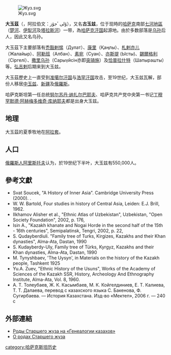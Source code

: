 {{unreferenced|time=2010-01-27T09:22:12+00:00}}
[[File:Жуз.svg|thumb]]

'''大玉茲'''（{{Lang-kz|Ұлы жүз}}，阿拉伯文：ۇلى ٴجۇز），又名'''古玉兹'''，位于现時的[[哈萨克|哈萨克]]南部[[七河地區|七河地區]]（[[楚河|楚河]]、[[伊犁河|伊犁河]]及[[塔拉斯河|塔拉斯河]]）一带，為[[哈萨克汗国|哈萨克汗国]]起源地。由於多数部落是[[乌孙|乌孙]]后人，因此又名乌孙。

大玉茲下主要部落有[[禿豁剌惕|禿豁剌惕]]（Дулат）、[[康里|康里]]（Қаңлы）、[[札剌亦儿|札剌亦儿]]（Жалайыр）、[[阿勒班|阿勒班]]（Албан）、[[素宛|素宛]]（Суан）、[[亦斯提|亦斯提]] (Ысты)、[[錫爾格利|錫爾格利]]（Сіргелі）、[[撒里乌孙|撒里乌孙]]（Сарыүйсін亦即[[突骑施|突骑施]]）及[[恰普拉什特|恰普拉什特]]（Шапырашты）等。[[弘吉剌|弘吉剌]]后期来到大玉兹。

大玉茲歷史上一直受到[[准噶尔汗国|准噶尔汗国]]与[[浩罕汗国|浩罕汗国]]攻击，至19世纪，大玉兹瓦解，部份人移居[[中玉兹|中玉兹]]、[[新疆|新疆]]及[[俄羅斯|俄羅斯]]。

哈萨克斯坦第一任总统[[努尔苏丹·纳扎尔巴耶夫|努尔苏丹·纳扎尔巴耶夫]]、哈萨克共产党中央第一书记[[丁穆罕默德·阿赫梅多维奇·库纳耶夫|丁穆罕默德·阿赫梅多维奇·库纳耶夫]]都是出身大玉兹。

== 地理 ==
大玉茲的夏季牧地在[[阿拉套|阿拉套]]。

== 人口 ==
[[俄羅斯人|俄羅斯人]][[阿里斯托夫|阿里斯托夫]]认为，於19世纪下半叶，大玉兹有550,000人。

==參考文獻==
{{refbegin}}
*Svat Soucek, "A History of Inner Asia". Cambridge University Press (2000). {{ISBN|0-521-65704-0}}.
*W. W. Bartold, Four studies in history of Central Asia, Leiden: E.J. Brill, 1962.
*Ilkhamov Alisher et al., "Ethnic Atlas of Uzbekistan", Uzbekistan, "Open Society Foundation", 2002, p. 176, {{ISBN|978-5-86280-010-4}} 
*Isin A., "Kazakh khanate and Nogai Horde in the second half of the 15th - 16th centuries", Semipalatinsk, Tengri, 2002, p. 22, {{ISBN|978-9965-492-29-7}} 
* S. Qudayberdiuli. "Family tree of Turks, Kirgizes, Kazakhs and their Khan dynasties", Alma-Ata, Dastan, 1990 
* S. Kudayberdy-Uly, Family tree of Türks, Kyrgyz, Kazakhs and their Khan dynasties, Alma-Ata, Dastan, 1990
*M. Tynyshbaev, 'The Uysyn', in Materials on the history of the Kazakh people, Tashkent 1925
*Yu.A. Zuev, "Ethnic History of the Usuns", Works of the Academy of Sciences of the Kazakh SSR, History, Archeology And Ethnography Institute, Alma-Ata, Vol. 8, 1960.
* А. Т. Толеубаев, Ж. К. Касымбаев, М. К. Койгелдиниев, Е. Т. Калиева, Т. Т. Далаева, перевод с казахского языка С. Бакенова, Ф. Сугирбаева. — История Казахстана. Изд-во «Мектеп», 2006 г. — 240 с {{ISBN|9965-33-628-8}}
{{refend}}

==外部連結==
{{refbegin}}
* [https://web.archive.org/web/20120319150058/http://www.elim.kz/z_uli.php Роды Старшего жуза на «Генеалогии казахов»]
* [https://web.archive.org/web/20100323020353/http://www.art-kaz.ru/osnov.php?idstat=47&idcatstat=13 О родах Старшего жуза] {{ru icon}}
{{refend}}

[[category:哈萨克斯坦历史|category:哈萨克斯坦历史]]